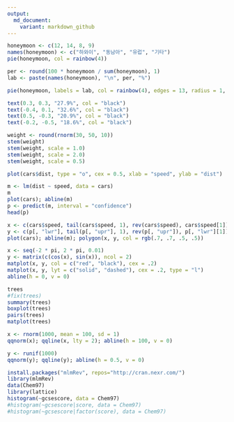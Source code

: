 ```yaml
---
output:
  md_document:
    variant: markdown_github
---
```


```r
honeymoon <- c(12, 14, 8, 9)
names(honeymoon) <- c("하와이", "동남아", "유럽", "기타")
pie(honeymoon, col = rainbow(4))

per <- round(100 * honeymoon / sum(honeymoon), 1)
lab <- paste(names(honeymoon), "\n", per, "%")

pie(honeymoon, labels = lab, col = rainbow(4), edges = 13, radius = 1, clockwise = TRUE, main = "여행지 분포도", density = 100)

text(0.3, 0.3, "27.9%", col = "black")
text(-0.4, 0.1, "32.6%", col = "black")
text(0.5, -0.3, "20.9%", col = "black")
text(-0.2, -0.5, "18.6%", col = "black")
```

```r
weight <- round(rnorm(30, 50, 10))
stem(weight)
stem(weight, scale = 1.0)
stem(weight, scale = 2.0)
stem(weight, scale = 0.5)
```

```r
plot(cars$dist, type = "o", cex = 0.5, xlab = "speed", ylab = "dist")
```

```r
m <- lm(dist ~ speed, data = cars)
m
plot(cars); abline(m)
p <- predict(m, interval = "confidence")
head(p)
```

```r
x <- c(cars$speed, tail(cars$speed, 1), rev(cars$speed), cars$speed[1])
y <- c(p[, "lwr"], tail(p[, "upr"], 1), rev(p[, "upr"]), p[, "lwr"][1])
plot(cars); abline(m); polygon(x, y, col = rgb(.7, .7, .5, .5))
```
```r
x <- seq(-2 * pi, 2 * pi, 0.01)
y <- matrix(c(cos(x), sin(x)), ncol = 2)
matplot(x, y, col = c("red", "black"), cex = .2)
matplot(x, y, lyt = c("solid", "dashed"), cex = .2, type = "l")
abline(h = 0, v = 0)
```
```r
trees
#fix(trees)
summary(trees)
boxplot(trees)
pairs(trees)
matplot(trees)
```

```r
x <- rnorm(1000, mean = 100, sd = 1)
qqnorm(x); qqline(x, lty = 2); abline(h = 100, v = 0)

y <- runif(1000)
qqnorm(y); qqline(y); abline(h = 0.5, v = 0)
```

```r
install.packages("mlmRev", repos="http://cran.nexr.com/")
library(mlmRev)
data(Chem97)
library(lattice)
histogram(~gcsescore, data = Chem97)
#histogram(~gcsescore|score, data = Chem97)
#histogram(~gcsescore|factor(score), data = Chem97)
```


